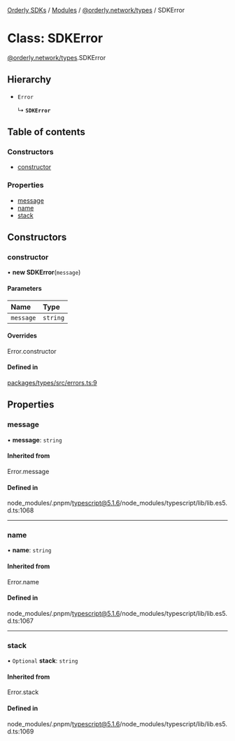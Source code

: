 [Orderly SDKs](/sdks/tech-doc/README) / [Modules](/sdks/tech-doc/modules) / [@orderly.network/types](/sdks/tech-doc/modules/orderly_network_types) / SDKError

# Class: SDKError

[@orderly.network/types](/sdks/tech-doc/modules/orderly_network_types).SDKError

## Hierarchy

- `Error`

  ↳ **`SDKError`**

## Table of contents

### Constructors

- [constructor](/sdks/tech-doc/classes/orderly_network_types.SDKError#constructor)

### Properties

- [message](/sdks/tech-doc/classes/orderly_network_types.SDKError#message)
- [name](/sdks/tech-doc/classes/orderly_network_types.SDKError#name)
- [stack](/sdks/tech-doc/classes/orderly_network_types.SDKError#stack)

## Constructors

### constructor

• **new SDKError**(`message`)

#### Parameters

| Name | Type |
| :------ | :------ |
| `message` | `string` |

#### Overrides

Error.constructor

#### Defined in

[packages/types/src/errors.ts:9](https://github.com/OrderlyNetwork/js-sdk/blob/ba995f2/packages/types/src/errors.ts#L9)

## Properties

### message

• **message**: `string`

#### Inherited from

Error.message

#### Defined in

node_modules/.pnpm/typescript@5.1.6/node_modules/typescript/lib/lib.es5.d.ts:1068

___

### name

• **name**: `string`

#### Inherited from

Error.name

#### Defined in

node_modules/.pnpm/typescript@5.1.6/node_modules/typescript/lib/lib.es5.d.ts:1067

___

### stack

• `Optional` **stack**: `string`

#### Inherited from

Error.stack

#### Defined in

node_modules/.pnpm/typescript@5.1.6/node_modules/typescript/lib/lib.es5.d.ts:1069
